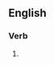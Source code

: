 ==English==

===Verb===
{{head|en|verb form}}

# {{present participle of|invalidate|lang=en|nocat=1}}